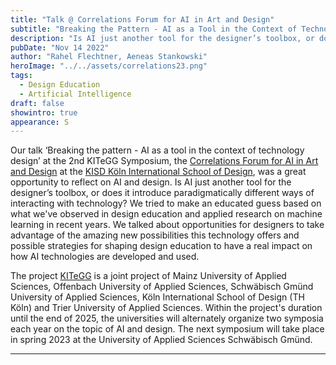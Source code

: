 ```yaml
---
title: "Talk @ Correlations Forum for AI in Art and Design"
subtitle: "Breaking the Pattern - AI as a Tool in the Context of Technology Design"
description: "Is AI just another tool for the designer’s toolbox, or does it introduce paradigmatically different ways of interacting with technology? In this talk at the Correlations Forum for AI in Art and Design at KISD we tried to make an educated guess based on our experience in design education and applied machine learning research."
pubDate: "Nov 14 2022"
author: "Rahel Flechtner, Aeneas Stankowski"
heroImage: "../../assets/correlations23.png"
tags:
  - Design Education
  - Artificial Intelligence
draft: false
showintro: true
appearance: S
---
```


Our talk ‘Breaking the pattern - AI as a tool in the context of technology design’ at the 2nd KITeGG Symposium, the [Correlations Forum for AI in Art and Design](https://www.correlationsforum.de/) at the [KISD Köln International School of Design](https://kisd.de/), was a great opportunity to reflect on AI and design. Is AI just another tool for the designer’s toolbox, or does it introduce paradigmatically different ways of interacting with technology? We tried to make an educated guess based on what we've observed in design education and applied research on machine learning in recent years. We talked about opportunities for designers to take advantage of the amazing new possibilities this technology offers and possible strategies for shaping design education to have a real impact on how AI technologies are developed and used.

The project [KITeGG](https://gestaltung.ai/#/) is a joint project of Mainz University of Applied Sciences, Offenbach University of Applied Sciences, Schwäbisch Gmünd University of Applied Sciences, Köln International School of Design (TH Köln) and Trier University of Applied Sciences. Within the project's duration until the end of 2025, the universities will alternately organize two symposia each year on the topic of AI and design. The next symposium will take place in spring 2023 at the University of Applied Sciences Schwäbisch Gmünd.

---
